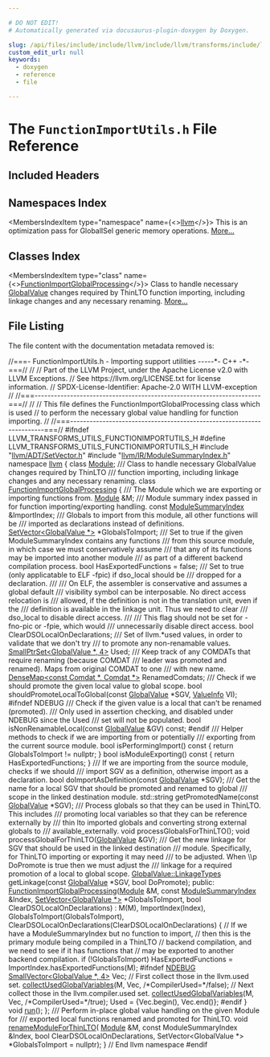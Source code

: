 ```yaml
---

# DO NOT EDIT!
# Automatically generated via docusaurus-plugin-doxygen by Doxygen.

slug: /api/files/include/include/llvm/include/llvm/transforms/include/llvm/transforms/utils/functionimportutils-h
custom_edit_url: null
keywords:
  - doxygen
  - reference
  - file

---
```





# The `FunctionImportUtils.h` File Reference

<DoxygenPage pluginConfig={pluginConfig}>



## Included Headers

<IncludesList>
<IncludesListItem
  filePath="llvm/ADT/SetVector.h"
  permalink="/docs/api/files/include/include/llvm/include/llvm/adt/setvector-h"
  isLocal="true" />
<IncludesListItem
  filePath="llvm/IR/ModuleSummaryIndex.h"
  permalink="/docs/api/files/include/include/llvm/include/llvm/ir/modulesummaryindex-h"
  isLocal="true" />
</IncludesList>

## Namespaces Index

<MembersIndex>

<MembersIndexItem
  type="namespace"
  name={<><a href="/docs/api/namespaces/llvm">llvm</a></>}>
This is an optimization pass for GlobalISel generic memory operations. <a href="/docs/api/namespaces/llvm/#details">More...</a>
</MembersIndexItem>

</MembersIndex>

## Classes Index

<MembersIndex>

<MembersIndexItem
  type="class"
  name={<><a href="/docs/api/classes/llvm/functionimportglobalprocessing">FunctionImportGlobalProcessing</a></>}>
Class to handle necessary <a href="/docs/api/classes/llvm/globalvalue">GlobalValue</a> changes required by ThinLTO function importing, including linkage changes and any necessary renaming. <a href="/docs/api/classes/llvm/functionimportglobalprocessing/#details">More...</a>
</MembersIndexItem>

</MembersIndex>


## File Listing

The file content with the documentation metadata removed is:

<ProgramListing>

<Link id="l00001" /><CodeLine lineNumber="1"><span class="doxyHighlightComment">//===- FunctionImportUtils.h - Importing support utilities -----&#42;- C++ -&#42;-===//</span></CodeLine>
<Link id="l00002" /><CodeLine lineNumber="2"><span class="doxyHighlightComment">//</span></CodeLine>
<Link id="l00003" /><CodeLine lineNumber="3"><span class="doxyHighlightComment">// Part of the LLVM Project, under the Apache License v2.0 with LLVM Exceptions.</span></CodeLine>
<Link id="l00004" /><CodeLine lineNumber="4"><span class="doxyHighlightComment">// See https://llvm.org/LICENSE.txt for license information.</span></CodeLine>
<Link id="l00005" /><CodeLine lineNumber="5"><span class="doxyHighlightComment">// SPDX-License-Identifier: Apache-2.0 WITH LLVM-exception</span></CodeLine>
<Link id="l00006" /><CodeLine lineNumber="6"><span class="doxyHighlightComment">//</span></CodeLine>
<Link id="l00007" /><CodeLine lineNumber="7"><span class="doxyHighlightComment">//===----------------------------------------------------------------------===//</span></CodeLine>
<Link id="l00008" /><CodeLine lineNumber="8"><span class="doxyHighlightComment">//</span></CodeLine>
<Link id="l00009" /><CodeLine lineNumber="9"><span class="doxyHighlightComment">// This file defines the FunctionImportGlobalProcessing class which is used</span></CodeLine>
<Link id="l00010" /><CodeLine lineNumber="10"><span class="doxyHighlightComment">// to perform the necessary global value handling for function importing.</span></CodeLine>
<Link id="l00011" /><CodeLine lineNumber="11"><span class="doxyHighlightComment">//</span></CodeLine>
<Link id="l00012" /><CodeLine lineNumber="12"><span class="doxyHighlightComment">//===----------------------------------------------------------------------===//</span></CodeLine>
<Link id="l00013" /><CodeLine lineNumber="13"></CodeLine>
<Link id="l00014" /><CodeLine lineNumber="14"><span class="doxyHighlightPreprocessor">#ifndef LLVM&#95;TRANSFORMS&#95;UTILS&#95;FUNCTIONIMPORTUTILS&#95;H</span></CodeLine>
<Link id="l00015" /><CodeLine lineNumber="15"><span class="doxyHighlightPreprocessor">#define LLVM&#95;TRANSFORMS&#95;UTILS&#95;FUNCTIONIMPORTUTILS&#95;H</span></CodeLine>
<Link id="l00016" /><CodeLine lineNumber="16"></CodeLine>
<Link id="l00017" /><CodeLine lineNumber="17"><span class="doxyHighlightPreprocessor">#include &quot;<a href="/docs/api/files/include/include/llvm/include/llvm/adt/setvector-h">llvm/ADT/SetVector.h</a>&quot;</span></CodeLine>
<Link id="l00018" /><CodeLine lineNumber="18"><span class="doxyHighlightPreprocessor">#include &quot;<a href="/docs/api/files/include/include/llvm/include/llvm/ir/modulesummaryindex-h">llvm/IR/ModuleSummaryIndex.h</a>&quot;</span></CodeLine>
<Link id="l00019" /><CodeLine lineNumber="19"></CodeLine>
<Link id="l00020" /><CodeLine lineNumber="20"><span class="doxyHighlightKeyword">namespace </span><span class="doxyHighlight"><a href="/docs/api/namespaces/llvm">llvm</a> &#123;</span></CodeLine>
<Link id="l00021" /><CodeLine lineNumber="21"><span class="doxyHighlightKeyword">class </span><span class="doxyHighlight"><a href="/docs/api/classes/llvm/module">Module</a>;</span></CodeLine>
<Link id="l00022" /><CodeLine lineNumber="22"></CodeLine>
<Link id="l00023" /><CodeLine lineNumber="23"><span class="doxyHighlightComment">/// Class to handle necessary GlobalValue changes required by ThinLTO</span></CodeLine>
<Link id="l00024" /><CodeLine lineNumber="24"><span class="doxyHighlightComment">/// function importing, including linkage changes and any necessary renaming.</span></CodeLine>
<Link id="l00025" /><CodeLine lineNumber="25" lineLink="/docs/api/classes/llvm/functionimportglobalprocessing"><span class="doxyHighlightKeyword">class </span><span class="doxyHighlight"><a href="/docs/api/classes/llvm/functionimportglobalprocessing/#ad2d457aedadef41588c7ae3c16adbfc8">FunctionImportGlobalProcessing</a> &#123;</span></CodeLine>
<Link id="l00026" /><CodeLine lineNumber="26"><span class="doxyHighlightComment">  /// The Module which we are exporting or importing functions from.</span></CodeLine>
<Link id="l00027" /><CodeLine lineNumber="27"><span class="doxyHighlight">  <a href="/docs/api/classes/llvm/module">Module</a> &amp;M;</span></CodeLine>
<Link id="l00028" /><CodeLine lineNumber="28"></CodeLine>
<Link id="l00029" /><CodeLine lineNumber="29"><span class="doxyHighlightComment">  /// Module summary index passed in for function importing/exporting handling.</span></CodeLine>
<Link id="l00030" /><CodeLine lineNumber="30"><span class="doxyHighlight">  </span><span class="doxyHighlightKeyword">const</span><span class="doxyHighlight"> <a href="/docs/api/classes/llvm/modulesummaryindex">ModuleSummaryIndex</a> &amp;ImportIndex;</span></CodeLine>
<Link id="l00031" /><CodeLine lineNumber="31"></CodeLine>
<Link id="l00032" /><CodeLine lineNumber="32"><span class="doxyHighlightComment">  /// Globals to import from this module, all other functions will be</span></CodeLine>
<Link id="l00033" /><CodeLine lineNumber="33"><span class="doxyHighlightComment">  /// imported as declarations instead of definitions.</span></CodeLine>
<Link id="l00034" /><CodeLine lineNumber="34"><span class="doxyHighlight">  <a href="/docs/api/classes/llvm/setvector">SetVector&lt;GlobalValue &#42;&gt;</a> &#42;GlobalsToImport;</span></CodeLine>
<Link id="l00035" /><CodeLine lineNumber="35"></CodeLine>
<Link id="l00036" /><CodeLine lineNumber="36"><span class="doxyHighlightComment">  /// Set to true if the given ModuleSummaryIndex contains any functions</span></CodeLine>
<Link id="l00037" /><CodeLine lineNumber="37"><span class="doxyHighlightComment">  /// from this source module, in which case we must conservatively assume</span></CodeLine>
<Link id="l00038" /><CodeLine lineNumber="38"><span class="doxyHighlightComment">  /// that any of its functions may be imported into another module</span></CodeLine>
<Link id="l00039" /><CodeLine lineNumber="39"><span class="doxyHighlightComment">  /// as part of a different backend compilation process.</span></CodeLine>
<Link id="l00040" /><CodeLine lineNumber="40"><span class="doxyHighlight">  </span><span class="doxyHighlightKeywordType">bool</span><span class="doxyHighlight"> HasExportedFunctions = </span><span class="doxyHighlightKeyword">false</span><span class="doxyHighlight">;</span></CodeLine>
<Link id="l00041" /><CodeLine lineNumber="41"></CodeLine>
<Link id="l00042" /><CodeLine lineNumber="42"><span class="doxyHighlightComment">  /// Set to true (only applicatable to ELF -fpic) if dso&#95;local should be</span></CodeLine>
<Link id="l00043" /><CodeLine lineNumber="43"><span class="doxyHighlightComment">  /// dropped for a declaration.</span></CodeLine>
<Link id="l00044" /><CodeLine lineNumber="44"><span class="doxyHighlightComment">  ///</span></CodeLine>
<Link id="l00045" /><CodeLine lineNumber="45"><span class="doxyHighlightComment">  /// On ELF, the assembler is conservative and assumes a global default</span></CodeLine>
<Link id="l00046" /><CodeLine lineNumber="46"><span class="doxyHighlightComment">  /// visibility symbol can be interposable. No direct access relocation is</span></CodeLine>
<Link id="l00047" /><CodeLine lineNumber="47"><span class="doxyHighlightComment">  /// allowed, if the definition is not in the translation unit, even if the</span></CodeLine>
<Link id="l00048" /><CodeLine lineNumber="48"><span class="doxyHighlightComment">  /// definition is available in the linkage unit. Thus we need to clear</span></CodeLine>
<Link id="l00049" /><CodeLine lineNumber="49"><span class="doxyHighlightComment">  /// dso&#95;local to disable direct access.</span></CodeLine>
<Link id="l00050" /><CodeLine lineNumber="50"><span class="doxyHighlightComment">  ///</span></CodeLine>
<Link id="l00051" /><CodeLine lineNumber="51"><span class="doxyHighlightComment">  /// This flag should not be set for -fno-pic or -fpie, which would</span></CodeLine>
<Link id="l00052" /><CodeLine lineNumber="52"><span class="doxyHighlightComment">  /// unnecessarily disable direct access.</span></CodeLine>
<Link id="l00053" /><CodeLine lineNumber="53"><span class="doxyHighlight">  </span><span class="doxyHighlightKeywordType">bool</span><span class="doxyHighlight"> ClearDSOLocalOnDeclarations;</span></CodeLine>
<Link id="l00054" /><CodeLine lineNumber="54"></CodeLine>
<Link id="l00055" /><CodeLine lineNumber="55"><span class="doxyHighlightComment">  /// Set of llvm.&#42;used values, in order to validate that we don&#39;t try</span></CodeLine>
<Link id="l00056" /><CodeLine lineNumber="56"><span class="doxyHighlightComment">  /// to promote any non-renamable values.</span></CodeLine>
<Link id="l00057" /><CodeLine lineNumber="57"><span class="doxyHighlight">  <a href="/docs/api/classes/llvm/smallptrset">SmallPtrSet&lt;GlobalValue &#42;, 4&gt;</a> Used;</span></CodeLine>
<Link id="l00058" /><CodeLine lineNumber="58"></CodeLine>
<Link id="l00059" /><CodeLine lineNumber="59"><span class="doxyHighlightComment">  /// Keep track of any COMDATs that require renaming (because COMDAT</span></CodeLine>
<Link id="l00060" /><CodeLine lineNumber="60"><span class="doxyHighlightComment">  /// leader was promoted and renamed). Maps from original COMDAT to one</span></CodeLine>
<Link id="l00061" /><CodeLine lineNumber="61"><span class="doxyHighlightComment">  /// with new name.</span></CodeLine>
<Link id="l00062" /><CodeLine lineNumber="62"><span class="doxyHighlight">  <a href="/docs/api/classes/llvm/densemap">DenseMap&lt;const Comdat &#42;, Comdat &#42;&gt;</a> RenamedComdats;</span></CodeLine>
<Link id="l00063" /><CodeLine lineNumber="63"></CodeLine>
<Link id="l00064" /><CodeLine lineNumber="64"><span class="doxyHighlightComment">  /// Check if we should promote the given local value to global scope.</span></CodeLine>
<Link id="l00065" /><CodeLine lineNumber="65"><span class="doxyHighlight">  </span><span class="doxyHighlightKeywordType">bool</span><span class="doxyHighlight"> shouldPromoteLocalToGlobal(</span><span class="doxyHighlightKeyword">const</span><span class="doxyHighlight"> <a href="/docs/api/classes/llvm/globalvalue">GlobalValue</a> &#42;SGV, <a href="/docs/api/structs/llvm/valueinfo">ValueInfo</a> VI);</span></CodeLine>
<Link id="l00066" /><CodeLine lineNumber="66"></CodeLine>
<Link id="l00067" /><CodeLine lineNumber="67"><span class="doxyHighlightPreprocessor">#ifndef NDEBUG</span></CodeLine>
<Link id="l00068" /><CodeLine lineNumber="68"><span class="doxyHighlightComment">  /// Check if the given value is a local that can&#39;t be renamed (promoted).</span></CodeLine>
<Link id="l00069" /><CodeLine lineNumber="69"><span class="doxyHighlightComment">  /// Only used in assertion checking, and disabled under NDEBUG since the Used</span></CodeLine>
<Link id="l00070" /><CodeLine lineNumber="70"><span class="doxyHighlightComment">  /// set will not be populated.</span></CodeLine>
<Link id="l00071" /><CodeLine lineNumber="71"><span class="doxyHighlight">  </span><span class="doxyHighlightKeywordType">bool</span><span class="doxyHighlight"> isNonRenamableLocal(</span><span class="doxyHighlightKeyword">const</span><span class="doxyHighlight"> <a href="/docs/api/classes/llvm/globalvalue">GlobalValue</a> &amp;GV) </span><span class="doxyHighlightKeyword">const</span><span class="doxyHighlight">;</span></CodeLine>
<Link id="l00072" /><CodeLine lineNumber="72"><span class="doxyHighlightPreprocessor">#endif</span></CodeLine>
<Link id="l00073" /><CodeLine lineNumber="73"></CodeLine>
<Link id="l00074" /><CodeLine lineNumber="74"><span class="doxyHighlightComment">  /// Helper methods to check if we are importing from or potentially</span></CodeLine>
<Link id="l00075" /><CodeLine lineNumber="75"><span class="doxyHighlightComment">  /// exporting from the current source module.</span></CodeLine>
<Link id="l00076" /><CodeLine lineNumber="76"><span class="doxyHighlight">  </span><span class="doxyHighlightKeywordType">bool</span><span class="doxyHighlight"> isPerformingImport()</span><span class="doxyHighlightKeyword"> const </span><span class="doxyHighlight">&#123; </span><span class="doxyHighlightKeywordFlow">return</span><span class="doxyHighlight"> GlobalsToImport != </span><span class="doxyHighlightKeyword">nullptr</span><span class="doxyHighlight">; &#125;</span></CodeLine>
<Link id="l00077" /><CodeLine lineNumber="77"><span class="doxyHighlight">  </span><span class="doxyHighlightKeywordType">bool</span><span class="doxyHighlight"> isModuleExporting()</span><span class="doxyHighlightKeyword"> const </span><span class="doxyHighlight">&#123; </span><span class="doxyHighlightKeywordFlow">return</span><span class="doxyHighlight"> HasExportedFunctions; &#125;</span></CodeLine>
<Link id="l00078" /><CodeLine lineNumber="78"></CodeLine>
<Link id="l00079" /><CodeLine lineNumber="79"><span class="doxyHighlightComment">  /// If we are importing from the source module, checks if we should</span></CodeLine>
<Link id="l00080" /><CodeLine lineNumber="80"><span class="doxyHighlightComment">  /// import SGV as a definition, otherwise import as a declaration.</span></CodeLine>
<Link id="l00081" /><CodeLine lineNumber="81"><span class="doxyHighlight">  </span><span class="doxyHighlightKeywordType">bool</span><span class="doxyHighlight"> doImportAsDefinition(</span><span class="doxyHighlightKeyword">const</span><span class="doxyHighlight"> <a href="/docs/api/classes/llvm/globalvalue">GlobalValue</a> &#42;SGV);</span></CodeLine>
<Link id="l00082" /><CodeLine lineNumber="82"></CodeLine>
<Link id="l00083" /><CodeLine lineNumber="83"><span class="doxyHighlightComment">  /// Get the name for a local SGV that should be promoted and renamed to global</span></CodeLine>
<Link id="l00084" /><CodeLine lineNumber="84"><span class="doxyHighlightComment">  /// scope in the linked destination module.</span></CodeLine>
<Link id="l00085" /><CodeLine lineNumber="85"><span class="doxyHighlight">  std::string getPromotedName(</span><span class="doxyHighlightKeyword">const</span><span class="doxyHighlight"> <a href="/docs/api/classes/llvm/globalvalue">GlobalValue</a> &#42;SGV);</span></CodeLine>
<Link id="l00086" /><CodeLine lineNumber="86"></CodeLine>
<Link id="l00087" /><CodeLine lineNumber="87"><span class="doxyHighlightComment">  /// Process globals so that they can be used in ThinLTO. This includes</span></CodeLine>
<Link id="l00088" /><CodeLine lineNumber="88"><span class="doxyHighlightComment">  /// promoting local variables so that they can be reference externally by</span></CodeLine>
<Link id="l00089" /><CodeLine lineNumber="89"><span class="doxyHighlightComment">  /// thin lto imported globals and converting strong external globals to</span></CodeLine>
<Link id="l00090" /><CodeLine lineNumber="90"><span class="doxyHighlightComment">  /// available&#95;externally.</span></CodeLine>
<Link id="l00091" /><CodeLine lineNumber="91"><span class="doxyHighlight">  </span><span class="doxyHighlightKeywordType">void</span><span class="doxyHighlight"> processGlobalsForThinLTO();</span></CodeLine>
<Link id="l00092" /><CodeLine lineNumber="92"><span class="doxyHighlight">  </span><span class="doxyHighlightKeywordType">void</span><span class="doxyHighlight"> processGlobalForThinLTO(<a href="/docs/api/classes/llvm/globalvalue">GlobalValue</a> &amp;GV);</span></CodeLine>
<Link id="l00093" /><CodeLine lineNumber="93"></CodeLine>
<Link id="l00094" /><CodeLine lineNumber="94"><span class="doxyHighlightComment">  /// Get the new linkage for SGV that should be used in the linked destination</span></CodeLine>
<Link id="l00095" /><CodeLine lineNumber="95"><span class="doxyHighlightComment">  /// module. Specifically, for ThinLTO importing or exporting it may need</span></CodeLine>
<Link id="l00096" /><CodeLine lineNumber="96"><span class="doxyHighlightComment">  /// to be adjusted. When \\p DoPromote is true then we must adjust the</span></CodeLine>
<Link id="l00097" /><CodeLine lineNumber="97"><span class="doxyHighlightComment">  /// linkage for a required promotion of a local to global scope.</span></CodeLine>
<Link id="l00098" /><CodeLine lineNumber="98"><span class="doxyHighlight">  <a href="/docs/api/classes/llvm/globalvalue/#aedfa75f0c85c4aa85b257f066fbea57c">GlobalValue::LinkageTypes</a> getLinkage(</span><span class="doxyHighlightKeyword">const</span><span class="doxyHighlight"> <a href="/docs/api/classes/llvm/globalvalue">GlobalValue</a> &#42;SGV, </span><span class="doxyHighlightKeywordType">bool</span><span class="doxyHighlight"> DoPromote);</span></CodeLine>
<Link id="l00099" /><CodeLine lineNumber="99"></CodeLine>
<Link id="l00100" /><CodeLine lineNumber="100"><span class="doxyHighlightKeyword">public</span><span class="doxyHighlight">:</span></CodeLine>
<Link id="l00101" /><CodeLine lineNumber="101" lineLink="/docs/api/classes/llvm/functionimportglobalprocessing/#ad2d457aedadef41588c7ae3c16adbfc8"><span class="doxyHighlight">  <a href="/docs/api/classes/llvm/functionimportglobalprocessing/#ad2d457aedadef41588c7ae3c16adbfc8">FunctionImportGlobalProcessing</a>(<a href="/docs/api/classes/llvm/module">Module</a> &amp;M, </span><span class="doxyHighlightKeyword">const</span><span class="doxyHighlight"> <a href="/docs/api/classes/llvm/modulesummaryindex">ModuleSummaryIndex</a> &amp;Index,</span></CodeLine>
<Link id="l00102" /><CodeLine lineNumber="102"><span class="doxyHighlight">                                 <a href="/docs/api/classes/llvm/setvector">SetVector&lt;GlobalValue &#42;&gt;</a> &#42;GlobalsToImport,</span></CodeLine>
<Link id="l00103" /><CodeLine lineNumber="103"><span class="doxyHighlight">                                 </span><span class="doxyHighlightKeywordType">bool</span><span class="doxyHighlight"> ClearDSOLocalOnDeclarations)</span></CodeLine>
<Link id="l00104" /><CodeLine lineNumber="104"><span class="doxyHighlight">      : M(M), ImportIndex(Index), GlobalsToImport(GlobalsToImport),</span></CodeLine>
<Link id="l00105" /><CodeLine lineNumber="105"><span class="doxyHighlight">        ClearDSOLocalOnDeclarations(ClearDSOLocalOnDeclarations) &#123;</span></CodeLine>
<Link id="l00106" /><CodeLine lineNumber="106"><span class="doxyHighlight">    </span><span class="doxyHighlightComment">// If we have a ModuleSummaryIndex but no function to import,</span></CodeLine>
<Link id="l00107" /><CodeLine lineNumber="107"><span class="doxyHighlight">    </span><span class="doxyHighlightComment">// then this is the primary module being compiled in a ThinLTO</span></CodeLine>
<Link id="l00108" /><CodeLine lineNumber="108"><span class="doxyHighlight">    </span><span class="doxyHighlightComment">// backend compilation, and we need to see if it has functions that</span></CodeLine>
<Link id="l00109" /><CodeLine lineNumber="109"><span class="doxyHighlight">    </span><span class="doxyHighlightComment">// may be exported to another backend compilation.</span></CodeLine>
<Link id="l00110" /><CodeLine lineNumber="110"><span class="doxyHighlight">    </span><span class="doxyHighlightKeywordFlow">if</span><span class="doxyHighlight"> (!GlobalsToImport)</span></CodeLine>
<Link id="l00111" /><CodeLine lineNumber="111"><span class="doxyHighlight">      HasExportedFunctions = ImportIndex.hasExportedFunctions(M);</span></CodeLine>
<Link id="l00112" /><CodeLine lineNumber="112"></CodeLine>
<Link id="l00113" /><CodeLine lineNumber="113"><span class="doxyHighlight">#ifndef <a href="/docs/api/files/lib/lib/support/regutils-h/#a8de3ed741dadc9c979a4ff17c0a9116e">NDEBUG</a></span></CodeLine>
<Link id="l00114" /><CodeLine lineNumber="114"><span class="doxyHighlight">    <a href="/docs/api/classes/llvm/smallvector">SmallVector&lt;GlobalValue &#42;, 4&gt;</a> Vec;</span></CodeLine>
<Link id="l00115" /><CodeLine lineNumber="115"><span class="doxyHighlight">    </span><span class="doxyHighlightComment">// First collect those in the llvm.used set.</span></CodeLine>
<Link id="l00116" /><CodeLine lineNumber="116"><span class="doxyHighlight">    <a href="/docs/api/namespaces/llvm/#afd1cdae0d7a12aa1861ac142c059f5d2">collectUsedGlobalVariables</a>(M, Vec, </span><span class="doxyHighlightComment">/&#42;CompilerUsed=&#42;/</span><span class="doxyHighlightKeyword">false</span><span class="doxyHighlight">);</span></CodeLine>
<Link id="l00117" /><CodeLine lineNumber="117"><span class="doxyHighlight">    </span><span class="doxyHighlightComment">// Next collect those in the llvm.compiler.used set.</span></CodeLine>
<Link id="l00118" /><CodeLine lineNumber="118"><span class="doxyHighlight">    <a href="/docs/api/namespaces/llvm/#afd1cdae0d7a12aa1861ac142c059f5d2">collectUsedGlobalVariables</a>(M, Vec, </span><span class="doxyHighlightComment">/&#42;CompilerUsed=&#42;/</span><span class="doxyHighlightKeyword">true</span><span class="doxyHighlight">);</span></CodeLine>
<Link id="l00119" /><CodeLine lineNumber="119"><span class="doxyHighlight">    Used = &#123;Vec.begin(), Vec.end()&#125;;</span></CodeLine>
<Link id="l00120" /><CodeLine lineNumber="120"><span class="doxyHighlightPreprocessor">#endif</span></CodeLine>
<Link id="l00121" /><CodeLine lineNumber="121"><span class="doxyHighlight">  &#125;</span></CodeLine>
<Link id="l00122" /><CodeLine lineNumber="122"></CodeLine>
<Link id="l00123" /><CodeLine lineNumber="123"><span class="doxyHighlight">  </span><span class="doxyHighlightKeywordType">void</span><span class="doxyHighlight"> <a href="/docs/api/classes/llvm/functionimportglobalprocessing/#afc6d45acb67bb0109f15791d99469bb4">run</a>();</span></CodeLine>
<Link id="l00124" /><CodeLine lineNumber="124"><span class="doxyHighlight">&#125;;</span></CodeLine>
<Link id="l00125" /><CodeLine lineNumber="125"></CodeLine>
<Link id="l00126" /><CodeLine lineNumber="126"><span class="doxyHighlightComment">/// Perform in-place global value handling on the given Module for</span></CodeLine>
<Link id="l00127" /><CodeLine lineNumber="127"><span class="doxyHighlightComment">/// exported local functions renamed and promoted for ThinLTO.</span></CodeLine>
<Link id="l00128" /><CodeLine lineNumber="128"><span class="doxyHighlightKeywordType">void</span><span class="doxyHighlight"> <a href="/docs/api/namespaces/llvm/#a46122434c47e17760d4c6709878a0dd6">renameModuleForThinLTO</a>(</span></CodeLine>
<Link id="l00129" /><CodeLine lineNumber="129"><span class="doxyHighlight">    <a href="/docs/api/files/lib/lib/codegen/machinecheckdebugify-cpp/#a85892acfa8970627e9bd9c9815f15c25">Module</a> &amp;M, </span><span class="doxyHighlightKeyword">const</span><span class="doxyHighlight"> ModuleSummaryIndex &amp;Index,</span></CodeLine>
<Link id="l00130" /><CodeLine lineNumber="130"><span class="doxyHighlight">    </span><span class="doxyHighlightKeywordType">bool</span><span class="doxyHighlight"> ClearDSOLocalOnDeclarations,</span></CodeLine>
<Link id="l00131" /><CodeLine lineNumber="131"><span class="doxyHighlight">    SetVector&lt;GlobalValue &#42;&gt; &#42;GlobalsToImport = </span><span class="doxyHighlightKeyword">nullptr</span><span class="doxyHighlight">);</span></CodeLine>
<Link id="l00132" /><CodeLine lineNumber="132"></CodeLine>
<Link id="l00133" /><CodeLine lineNumber="133"><span class="doxyHighlight">&#125; </span><span class="doxyHighlightComment">// End llvm namespace</span></CodeLine>
<Link id="l00134" /><CodeLine lineNumber="134"></CodeLine>
<Link id="l00135" /><CodeLine lineNumber="135"><span class="doxyHighlightPreprocessor">#endif</span></CodeLine>

</ProgramListing>


</DoxygenPage>
